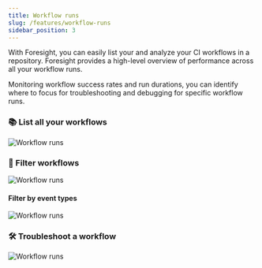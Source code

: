 ```yaml
---
title: Workflow runs
slug: /features/workflow-runs
sidebar_position: 3
---
```


With Foresight, you can easily list your and analyze your CI workflows in a repository. Foresight provides a high-level 
overview of performance across all your workflow runs.

Monitoring workflow success rates and run durations, you can identify where to focus for troubleshooting and 
debugging for specific workflow runs.

### 📚 List all your workflows
![Workflow runs](/img/workflow-runs.png)

### 🔎 Filter workflows
![Workflow runs](/img/features/filter-workflows.png)

#### Filter by event types
![Workflow runs](https://changelog.runforesight.com/images/wf-event-type-filter.png)

### 🛠 Troubleshoot a workflow
![Workflow runs](/img/features/workflow-details.png)


